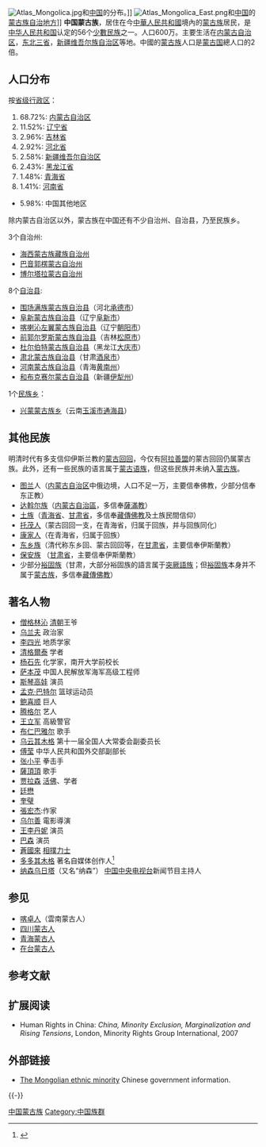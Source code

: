 {{Ethnic group
|group=中国蒙古族
|image=[[File:Mongols_clothes_man_and_woman.jpg|center]]
|poptime= 600万 
|popplace= [[内蒙古|内蒙古]]、[[中国东北地区|东北三省]]、[[河北|河北]]、[[北京|北京]]、[[新疆|新疆]]、[[青海|青海]]、[[甘肃|甘肃]]、[[四川|四川]]、[[云南|云南]]等地
|langs= [[蒙古语|蒙古语]]、[[汉语|汉语]]
|rels= 絕大多数为[[藏傳佛教|藏傳佛教]]、[[萨满教|萨满教]]；
       極少部分为[[伊斯兰教|伊斯兰教]]的[[蒙古回回|蒙古回回]]（今仅有[[阿拉善盟|阿拉善盟]]的[[蒙古族穆斯林|蒙古族穆斯林]]，[[保安族|保安族]]與[[東鄉族|東鄉族]]不計入）
|related=[[蒙古族|蒙古族]]、[[布里亞特人|布里亞特人]]、[[卡尔梅克人|卡尔梅克人]]
}}
[[File:Atlas_Mongolica.jpg|thumb]]和[[中国|中国]]的分布。]]
[[File:Atlas_Mongolica_East.png|thumb]]和[[中国|中国]]的[[蒙古族#境内聚居地|蒙古族自治地方]]]]
'''中国蒙古族'''，居住在今[[中華人民共和國|中華人民共和國]]境內的[[蒙古族|蒙古族]]居民，是[[中华人民共和国|中华人民共和国]]认定的56个[[少數民族|少數民族]]之一。人口600万。主要生活在[[内蒙古自治区|内蒙古自治区]]，[[中国东北地区|东北三省]]，[[新疆维吾尔族自治区|新疆维吾尔族自治区]]等地。中國的[[蒙古族|蒙古族]]人口是[[蒙古国|蒙古国]]總人口的2倍。

== 人口分布 ==
按[[中国一级行政区|省级行政区]]：
# 68.72%: [[内蒙古自治区|内蒙古自治区]]
# 11.52%: [[辽宁省|辽宁省]]
# 2.96%: [[吉林省|吉林省]]
# 2.92%: [[河北省|河北省]]
# 2.58%: [[新疆维吾尔自治区|新疆维吾尔自治区]]
# 2.43%: [[黑龙江省|黑龙江省]]
# 1.48%: [[青海省|青海省]]
# 1.41%: [[河南省|河南省]]
* 5.98%: 中国其他地区

除内蒙古自治区以外，蒙古族在中国还有不少自治州、自治县，乃至民族乡。

3个自治州:
* [[海西蒙古族藏族自治州|海西蒙古族藏族自治州]]
* [[巴音郭楞蒙古自治州|巴音郭楞蒙古自治州]]
* [[博尔塔拉蒙古自治州|博尔塔拉蒙古自治州]]

8个[[自治县|自治县]]:
* [[围场满族蒙古族自治县|围场满族蒙古族自治县]]（河北[[承德市|承德市]]） 
* [[阜新蒙古族自治县|阜新蒙古族自治县]]（辽宁[[阜新市|阜新市]]） 
* [[喀喇沁左翼蒙古族自治县|喀喇沁左翼蒙古族自治县]]（辽宁[[朝阳市|朝阳市]]） 
* [[前郭尔罗斯蒙古族自治县|前郭尔罗斯蒙古族自治县]]（吉林[[松原市_(吉林省)|松原市]]） 
* [[杜尔伯特蒙古族自治县|杜尔伯特蒙古族自治县]]（黑龙江[[大庆市|大庆市]]） 
* [[肃北蒙古族自治县|肃北蒙古族自治县]]（甘肃[[酒泉市|酒泉市]]） 
* [[河南蒙古族自治县|河南蒙古族自治县]]（青海[[黄南州|黄南州]]） 
* [[和布克赛尔蒙古自治县|和布克赛尔蒙古自治县]]（新疆[[伊犁州|伊犁州]]） 

1个[[民族乡|民族乡]]：
* [[兴蒙蒙古族乡|兴蒙蒙古族乡]]（云南[[玉溪市|玉溪市]][[通海县|通海县]]）

== 其他民族 ==

明清时代有多支信仰伊斯兰教的[[蒙古回回|蒙古回回]]，今仅有[[阿拉善盟|阿拉善盟]]的蒙古回回仍属蒙古族。此外，还有一些民族的语言属于[[蒙古语族|蒙古语族]]，但这些民族并未纳入[[蒙古族|蒙古族]]。

*[[图兰|图兰]]人（[[内蒙古自治区|内蒙古自治区]]中俄边境，人口不足一万，主要信奉佛教，少部分信奉东正教）
*[[达斡尔族|达斡尔族]]（[[内蒙古自治区|内蒙古自治區]]，多信奉[[萨满教|薩滿教]]）
*[[土族|土族]]（[[青海省|青海省]]、[[甘肃省|甘肃省]]，多信奉[[藏傳佛教|藏傳佛教]]及土族民間信仰）
*[[托茂人|托茂人]]（蒙古回回一支，在青海省，归属于回族，并与回族同化）
*[[康家人|康家人]]（在青海省，归属于回族）
*[[东乡族|东乡族]]（清代称东乡回、蒙古回回等，在[[甘肃省|甘肃省]]，主要信奉伊斯蘭教）
*[[保安族|保安族]] （[[甘肃省|甘肃省]]，主要信奉伊斯蘭教）
*少部分[[裕固族|裕固族]]（甘肃，大部分裕固族的語言属于[[突厥語族|突厥語族]]；但[[裕固族|裕固族]]本身并不属于[[蒙古族|蒙古族]]，多信奉[[藏傳佛教|藏傳佛教]]）

== 著名人物 ==
* [[僧格林沁|僧格林沁]] [[清朝|清朝]]王爷
* [[乌兰夫|乌兰夫]] 政治家
* [[李四光|李四光]] 地质学家
* [[清格爾泰|清格爾泰]] 学者
* [[杨石先|杨石先]] 化学家，南开大学前校长
* [[萨本茂|萨本茂]] 中国人民解放军海军高级工程师
* [[斯琴高娃|斯琴高娃]] 演员
* [[孟克·巴特尔|孟克·巴特尔]] 篮球运动员
* [[鲍喜顺|鲍喜顺]] 巨人
* [[腾格尔|腾格尔]] 艺人
* [[王立军|王立军]] 高級警官
* [[布仁巴雅尔|布仁巴雅尔]] 歌手
* [[乌云其木格|乌云其木格]] 第十一届全国人大常委会副委员长
* [[傅莹|傅莹]] 中华人民共和国外交部副部长
* [[张小平_(拳击运动员)|张小平]] 拳击手
* [[薩頂頂|薩頂頂]] 歌手
* [[贾拉森|贾拉森]] [[活佛|活佛]]、学者
* [[廷懋|廷懋]]
* [[奎璧|奎璧]]
* [[張宏杰|張宏杰]]:作家
* [[乌尔善|乌尔善]] 電影導演
* [[王李丹妮|王李丹妮]] 演员
* [[巴森|巴森]] 演员
* [[蒼國來|蒼國來]] [[相撲|相撲]][[力士|力士]]
* [[多多其木格|多多其木格]] 著名自媒体创作人<ref>{{cite web |author1=多多其木格 |url=https://www.youtube.com/channel/UCnR1ijy75_rjnUwzAir9l1w |website=Youtube |accessdate=2020-11-28 |title=存档副本 |archive-date=2020-12-06 |archive-url=https://web.archive.org/web/20201206112222/https://www.youtube.com/channel/UCnR1ijy75_rjnUwzAir9l1w |dead-url=no }}</ref>
* [[纳森乌日塔|纳森乌日塔]]（又名“纳森”） [[中国中央电视台|中国中央电视台]]新闻节目主持人

==参见==
*[[喀卓人|喀卓人]]（雲南蒙古人）
*[[四川蒙古人|四川蒙古人]]
*[[青海蒙古人|青海蒙古人]]
*[[台灣蒙古人|在台蒙古人]]

== 参考文献 ==
{{reflist}}

== 扩展阅读 ==
*Human Rights in China: ''China, Minority Exclusion, Marginalization and Rising Tensions'', London, Minority Rights Group International, 2007

== 外部链接 ==
* [http://www.china.org.cn/e-groups/shaoshu/shao-2-mongolian.htm The Mongolian ethnic minority]{{Wayback|url=http://www.china.org.cn/e-groups/shaoshu/shao-2-mongolian.htm |date=20180816211312 }} Chinese government information.

{{-}}
{{中华人民共和国民族自治地方/蒙古族}}
{{CEG}}
{{蒙古族}}
{{海外蒙古人}}

{{Authority control}}
[[Category:中国蒙古族|]]
[[Category:中国族群|Category:中国族群]]